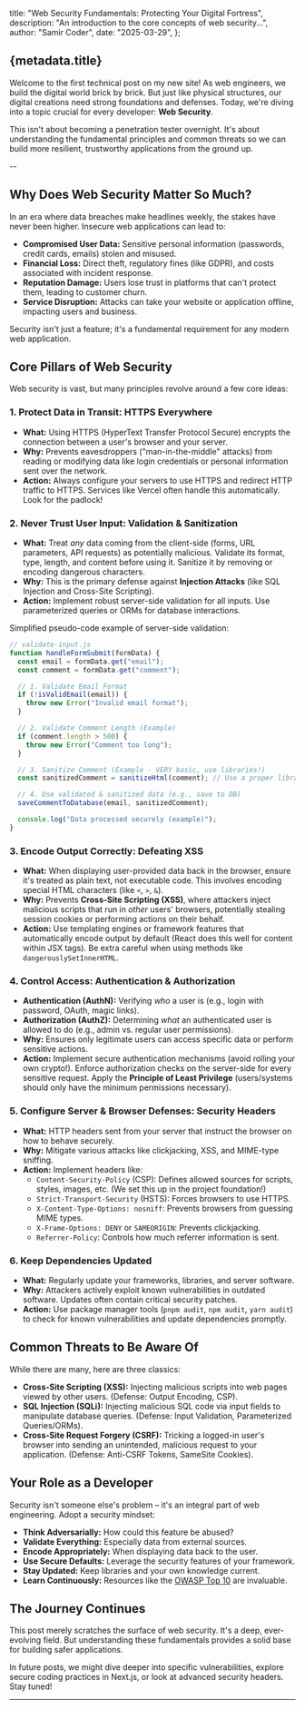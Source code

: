   title: "Web Security Fundamentals: Protecting Your Digital Fortress",
  description: "An introduction to the core concepts of web security...",
  author: "Samir Coder",
  date: "2025-03-29",
};

<article className="prose">
<h1>{metadata.title}</h1>

Welcome to the first technical post on my new site! As web engineers, we build the digital world brick by brick. But just like physical structures, our digital creations need strong foundations and defenses. Today, we're diving into a topic crucial for every developer: **Web Security**.

This isn't about becoming a penetration tester overnight. It's about understanding the fundamental principles and common threats so we can build more resilient, trustworthy applications from the ground up.

--

## Why Does Web Security Matter So Much?

In an era where data breaches make headlines weekly, the stakes have never been higher. Insecure web applications can lead to:

- **Compromised User Data:** Sensitive personal information (passwords, credit cards, emails) stolen and misused.
- **Financial Loss:** Direct theft, regulatory fines (like GDPR), and costs associated with incident response.
- **Reputation Damage:** Users lose trust in platforms that can't protect them, leading to customer churn.
- **Service Disruption:** Attacks can take your website or application offline, impacting users and business.

Security isn't just a feature; it's a fundamental requirement for any modern web application.

## Core Pillars of Web Security

Web security is vast, but many principles revolve around a few core ideas:

### 1. Protect Data in Transit: HTTPS Everywhere

- **What:** Using HTTPS (HyperText Transfer Protocol Secure) encrypts the connection between a user's browser and your server.
- **Why:** Prevents eavesdroppers ("man-in-the-middle" attacks) from reading or modifying data like login credentials or personal information sent over the network.
- **Action:** Always configure your servers to use HTTPS and redirect HTTP traffic to HTTPS. Services like Vercel often handle this automatically. Look for the padlock!

### 2. Never Trust User Input: Validation & Sanitization

- **What:** Treat _any_ data coming from the client-side (forms, URL parameters, API requests) as potentially malicious. Validate its format, type, length, and content before using it. Sanitize it by removing or encoding dangerous characters.
- **Why:** This is the primary defense against **Injection Attacks** (like SQL Injection and Cross-Site Scripting).
- **Action:** Implement robust server-side validation for all inputs. Use parameterized queries or ORMs for database interactions.

Simplified pseudo-code example of server-side validation:

```javascript
// validate-input.js
function handleFormSubmit(formData) {
  const email = formData.get("email");
  const comment = formData.get("comment");

  // 1. Validate Email Format
  if (!isValidEmail(email)) {
    throw new Error("Invalid email format");
  }

  // 2. Validate Comment Length (Example)
  if (comment.length > 500) {
    throw new Error("Comment too long");
  }

  // 3. Sanitize Comment (Example - VERY basic, use libraries!)
  const sanitizedComment = sanitizeHtml(comment); // Use a proper library!

  // 4. Use validated & sanitized data (e.g., save to DB)
  saveCommentToDatabase(email, sanitizedComment);

  console.log("Data processed securely (example)");
}
```

### 3. Encode Output Correctly: Defeating XSS

- **What:** When displaying user-provided data back in the browser, ensure it's treated as plain text, not executable code. This involves encoding special HTML characters (like `<`, `>`, `&`).
- **Why:** Prevents **Cross-Site Scripting (XSS)**, where attackers inject malicious scripts that run in _other_ users' browsers, potentially stealing session cookies or performing actions on their behalf.
- **Action:** Use templating engines or framework features that automatically encode output by default (React does this well for content within JSX tags). Be extra careful when using methods like `dangerouslySetInnerHTML`.

### 4. Control Access: Authentication & Authorization

- **Authentication (AuthN):** Verifying _who_ a user is (e.g., login with password, OAuth, magic links).
- **Authorization (AuthZ):** Determining _what_ an authenticated user is allowed to do (e.g., admin vs. regular user permissions).
- **Why:** Ensures only legitimate users can access specific data or perform sensitive actions.
- **Action:** Implement secure authentication mechanisms (avoid rolling your own crypto!). Enforce authorization checks on the server-side for every sensitive request. Apply the **Principle of Least Privilege** (users/systems should only have the minimum permissions necessary).

### 5. Configure Server & Browser Defenses: Security Headers

- **What:** HTTP headers sent from your server that instruct the browser on how to behave securely.
- **Why:** Mitigate various attacks like clickjacking, XSS, and MIME-type sniffing.
- **Action:** Implement headers like:
  - `Content-Security-Policy` (CSP): Defines allowed sources for scripts, styles, images, etc. (We set this up in the project foundation!)
  - `Strict-Transport-Security` (HSTS): Forces browsers to use HTTPS.
  - `X-Content-Type-Options: nosniff`: Prevents browsers from guessing MIME types.
  - `X-Frame-Options: DENY` or `SAMEORIGIN`: Prevents clickjacking.
  - `Referrer-Policy`: Controls how much referrer information is sent.

### 6. Keep Dependencies Updated

- **What:** Regularly update your frameworks, libraries, and server software.
- **Why:** Attackers actively exploit known vulnerabilities in outdated software. Updates often contain critical security patches.
- **Action:** Use package manager tools (`pnpm audit`, `npm audit`, `yarn audit`) to check for known vulnerabilities and update dependencies promptly.

## Common Threats to Be Aware Of

While there are many, here are three classics:

- **Cross-Site Scripting (XSS):** Injecting malicious scripts into web pages viewed by other users. (Defense: Output Encoding, CSP).
- **SQL Injection (SQLi):** Injecting malicious SQL code via input fields to manipulate database queries. (Defense: Input Validation, Parameterized Queries/ORMs).
- **Cross-Site Request Forgery (CSRF):** Tricking a logged-in user's browser into sending an unintended, malicious request to your application. (Defense: Anti-CSRF Tokens, SameSite Cookies).

## Your Role as a Developer

Security isn't someone else's problem – it's an integral part of web engineering. Adopt a security mindset:

- **Think Adversarially:** How could this feature be abused?
- **Validate Everything:** Especially data from external sources.
- **Encode Appropriately:** When displaying data back to the user.
- **Use Secure Defaults:** Leverage the security features of your framework.
- **Stay Updated:** Keep libraries and your own knowledge current.
- **Learn Continuously:** Resources like the [OWASP Top 10](https://owasp.org/www-project-top-ten/) are invaluable.

## The Journey Continues

This post merely scratches the surface of web security. It's a deep, ever-evolving field. But understanding these fundamentals provides a solid base for building safer applications.

In future posts, we might dive deeper into specific vulnerabilities, explore secure coding practices in Next.js, or look at advanced security headers. Stay tuned!

---

</article>
